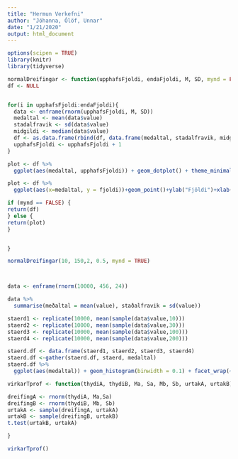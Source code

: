 ---
title: "Hermun Verkefni"
author: "Jóhanna, Ólöf, Unnar"
date: "1/21/2020"
output: html_document
---

```{r setup, include=FALSE}
options(scipen = TRUE)
library(knitr)
library(tidyverse)
```

```{r normal dreifinga function}
normalDreifingar <- function(upphafsFjoldi, endaFjoldi, M, SD, mynd = FALSE){
df <- NULL


for(i in upphafsFjoldi:endaFjoldi){
  data <- enframe(rnorm(upphafsFjoldi, M, SD))
  medaltal <- mean(data$value)
  stadalfravik <- sd(data$value)
  midgildi <- median(data$value)
  df <- as.data.frame(rbind(df, data.frame(medaltal, stadalfravik, midgildi, fjoldi = upphafsFjoldi)))
  upphafsFjoldi <- upphafsFjoldi + 1
}

plot <- df %>% 
  ggplot(aes(medaltal, upphafsFjoldi)) + geom_dotplot() + theme_minimal() + labs(x = "Meðaltal", y = "Fjöldi")

plot <- df %>%
  ggplot(aes(x=medaltal, y = fjoldi))+geom_point()+ylab("Fjöldi")+xlab("Meðaltal")

if (mynd == FALSE) {
return(df)
} else {
return(plot)
}


}

normalDreifingar(10, 150,2, 0.5, mynd = TRUE)




```

```{r þýði}
data <- enframe(rnorm(10000, 456, 24))

data %>% 
  summarise(meðaltal = mean(value), staðalfravik = sd(value))
```

```{r úrtaksmeðaltöl}
staerd1 <- replicate(10000, mean(sample(data$value,10)))
staerd2 <- replicate(10000, mean(sample(data$value,30)))
staerd3 <- replicate(10000, mean(sample(data$value,100)))
staerd4 <- replicate(10000, mean(sample(data$value,200)))

staerd.df <- data.frame(staerd1, staerd2, staerd3, staerd4)
staerd.df <-gather(staerd.df, staerd, medaltal)
staerd.df %>%
  ggplot(aes(medaltal)) + geom_histogram(binwidth = 0.1) + facet_wrap(~ staerd) + theme_minimal() + labs(title = "Úrtaksmeðaltöl", x = "Meðaltal", y = "Fjöldi" )
```

```{r virkar T próf?}

virkarTprof <- function(thydiA, thydiB, Ma, Sa, Mb, Sb, urtakA, urtakB){

dreifingA <- rnorm(thydiA, Ma,Sa)
dreifingB <- rnorm(thydiB, Mb, Sb)
urtakA <- sample(dreifingA, urtakA)
urtakB <- sample(dreifingB, urtakB)
t.test(urtakB, urtakA)

}

virkarTprof()
```



